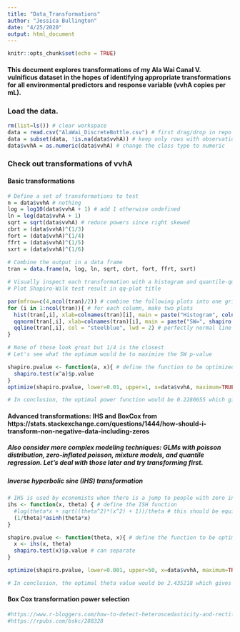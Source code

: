 ```yaml
---
title: "Data_Transformations"
author: "Jessica Bullington"
date: "4/25/2020"
output: html_document
---
```


```r
knitr::opts_chunk$set(echo = TRUE)
```

#### This document explores transformations of my Ala Wai Canal V. vulnificus dataset in the hopes of identifying appropriate transformations for all environmental predictors and response variable (vvhA copies per mL).

### Load the data.
```r
rm(list=ls()) # clear workspace
data = read.csv("AlaWai_DiscreteBottle.csv") # first drag/drop in repo on github website
data = subset(data, !is.na(data$vvhA)) # keep only rows with observations for vvhA
data$vvhA = as.numeric(data$vvhA) # change the class type to numeric
```

### Check out transformations of vvhA

#### Basic transformations
```r
# Define a set of transformations to test
n = data$vvhA # nothing
log = log10(data$vvhA + 1) # add 1 otherwise undefined
ln = log(data$vvhA + 1)
sqrt = sqrt(data$vvhA) # reduce powers since right skewed
cbrt = (data$vvhA)^(1/3)
fort = (data$vvhA)^(1/4)
ffrt = (data$vvhA)^(1/5)
sxrt = (data$vvhA)^(1/6)
  
# Combine the output in a data frame
tran = data.frame(n, log, ln, sqrt, cbrt, fort, ffrt, sxrt)

# Visually inspect each transformation with a histogram and quantile-quantile plot
# Plot Shapiro-Wilk test result in qq-plot title

par(mfrow=c(4,ncol(tran)/2)) # combine the following plots into one grid
for (i in 1:ncol(tran)){ # for each column, make two plots
  hist(tran[,i], xlab=colnames(tran)[i], main = paste("Histogram", colnames(tran)[i], "(vvhA)")) # histogram
  qqnorm(tran[,i], xlab=colnames(tran)[i], main = paste("SW=", shapiro.test(tran[,i])$p.value), pch = 1, frame = FALSE) # qq-plot with SW p-value
  qqline(tran[,i], col = "steelblue", lwd = 2) # perfectly normal line
}

# None of these look great but 1/4 is the closest
# Let's see what the optimum would be to maximize the SW p-value

shapiro.pvalue <- function(a, x){ # define the function to be optimized
  shapiro.test(x^a)$p.value 
}
optimize(shapiro.pvalue, lower=0.01, upper=1, x=data$vvhA, maximum=TRUE) 

# In conclusion, the optimal power function would be 0.2280655 which gives a SW p-value of 0.004184215 so technically we're still not in the clear.

```

#### Advanced transformations: IHS and BoxCox from https://stats.stackexchange.com/questions/1444/how-should-i-transform-non-negative-data-including-zeros

##### Also consider more complex modeling techniques: GLMs with poisson distribution, zero-inflated poisson, mixture models, and quantile regression. Let's deal with those later and try transforming first.

##### Inverse hyperbolic sine (IHS) transformation
```r
# IHS is used by economists when there is a jump to people with zero income
ihs <- function(x, theta) { # define the ISH function
  #log(theta*x + sqrt((theta^2)*(x^2) + 1))/theta # this should be equivalent to the following
  (1/theta)*asinh(theta*x)
}

shapiro.pvalue <- function(theta, x){ # define the function to be optimized
  x <- ihs(x, theta)
  shapiro.test(x)$p.value # can separate
}

optimize(shapiro.pvalue, lower=0.001, upper=50, x=data$vvhA, maximum=TRUE) 

# In conclusion, the optimal theta value would be 2.435218 which gives a SW p-value of 1.269239e-05 so this is worse than power transform.

```


#### Box Cox transformation power selection
```r
#https://www.r-bloggers.com/how-to-detect-heteroscedasticity-and-rectify-it/
#https://rpubs.com/bskc/288328
```








